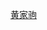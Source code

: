 {{Userbox
  |border-c = #000000	
  |border-s = 1
  |id-c     = #FFFFFF
  |id-fc    = #000000
  |info-c   = #87cefa
  |info-s   = 10
  |info-fc  = #FFFF
  |id       = <!--[[File:Wong_Ka_Kui.png|45px]]此图像为非自由版权，不可在用户框中使用。-->
  |info     = 這个用戶是'''[[黄家驹|家驹]]'''的fans
}}
<includeonly>[[Category:喜欢黄家驹的维基人|{{PAGENAME}}]]</includeonly>
<noinclude>[[Category:藝人用戶框模板|黄家驹]]</noinclude>